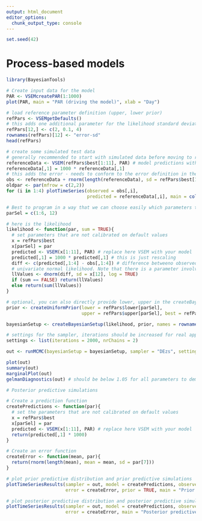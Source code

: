 ```yaml
---
output: html_document
editor_options:
  chunk_output_type: console
---
```


```r
set.seed(42)
```

# Process-based models

```r

library(BayesianTools)

# Create input data for the model
PAR <- VSEMcreatePAR(1:1000)
plot(PAR, main = "PAR (driving the model)", xlab = "Day")

# load reference parameter definition (upper, lower prior)
refPars <- VSEMgetDefaults()
# this adds one additional parameter for the likelihood standard deviation (see below)
refPars[12,] <- c(2, 0.1, 4) 
rownames(refPars)[12] <- "error-sd"
head(refPars)

# create some simulated test data 
# generally recommended to start with simulated data before moving to real data
referenceData <- VSEM(refPars$best[1:11], PAR) # model predictions with reference parameters  
referenceData[,1] = 1000 * referenceData[,1] 
# this adds the error - needs to conform to the error definition in the likelihood
obs <- referenceData + rnorm(length(referenceData), sd = refPars$best[12])
oldpar <- par(mfrow = c(2,2))
for (i in 1:4) plotTimeSeries(observed = obs[,i], 
                              predicted = referenceData[,i], main = colnames(referenceData)[i])

# Best to program in a way that we can choose easily which parameters to calibrate
parSel = c(1:6, 12)

# here is the likelihood 
likelihood <- function(par, sum = TRUE){
  # set parameters that are not calibrated on default values 
  x = refPars$best
  x[parSel] = par
  predicted <- VSEM(x[1:11], PAR) # replace here VSEM with your model 
  predicted[,1] = 1000 * predicted[,1] # this is just rescaling
  diff <- c(predicted[,1:4] - obs[,1:4]) # difference betweeno observed and predicted
  # univariate normal likelihood. Note that there is a parameter involved here that is fit
  llValues <- dnorm(diff, sd = x[12], log = TRUE)  
  if (sum == FALSE) return(llValues)
  else return(sum(llValues))
}

# optional, you can also directly provide lower, upper in the createBayesianSetup, see help
prior <- createUniformPrior(lower = refPars$lower[parSel], 
                            upper = refPars$upper[parSel], best = refPars$best[parSel])

bayesianSetup <- createBayesianSetup(likelihood, prior, names = rownames(refPars)[parSel])

# settings for the sampler, iterations should be increased for real applicatoin
settings <- list(iterations = 2000, nrChains = 2)

out <- runMCMC(bayesianSetup = bayesianSetup, sampler = "DEzs", settings = settings)

```

```r
plot(out)
summary(out)
marginalPlot(out)
gelmanDiagnostics(out) # should be below 1.05 for all parameters to demonstrate convergence 


```

```r
# Posterior predictive simulations

# Create a prediction function
createPredictions <- function(par){
  # set the parameters that are not calibrated on default values 
  x = refPars$best
  x[parSel] = par
  predicted <- VSEM(x[1:11], PAR) # replace here VSEM with your model 
  return(predicted[,1] * 1000)
}

# Create an error function
createError <- function(mean, par){
  return(rnorm(length(mean), mean = mean, sd = par[7]))
}

# plot prior predictive distribution and prior predictive simulations
plotTimeSeriesResults(sampler = out, model = createPredictions, observed = obs[,1],
                      error = createError, prior = TRUE, main = "Prior predictive")

# plot posterior predictive distribution and posterior predictive simulations
plotTimeSeriesResults(sampler = out, model = createPredictions, observed = obs[,1],
                      error = createError, main = "Posterior predictive")

```
